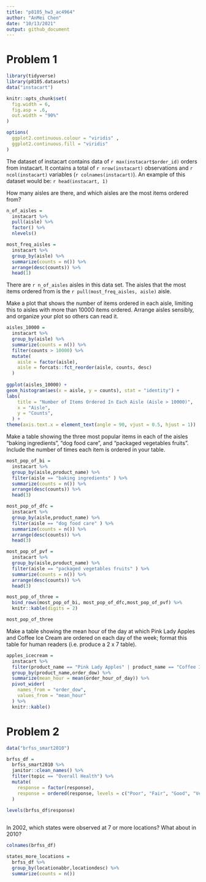 ```yaml
---
title: "p8105_hw3_ac4964"
author: "AnMei Chen"
date: "10/13/2021"
output: github_document
---
```


# Problem 1

```r
library(tidyverse)
library(p8105.datasets)
data("instacart")

knitr::opts_chunk$set(
  fig.width = 6,
  fig.asp = .6,
  out.width = "90%"
)

options(
  ggplot2.continuous.colour = "viridis" , 
  ggplot2.continuous.fill = "viridis"
)
```

The dataset of instacart contains data of `r max(instacart$order_id)` orders from instacart. It contains a total of `r nrow(instacart)` observations and `r ncol(instacart)` variables (`r colnames(instacart)`). An example of this dataset would be: `r head(instacart, 1)`


How many aisles are there, and which aisles are the most items ordered from?
```r
n_of_aisles = 
  instacart %>% 
  pull(aisle) %>% 
  factor() %>% 
  nlevels()

most_freq_aisles = 
  instacart %>% 
  group_by(aisle) %>%
  summarize(counts = n()) %>%
  arrange(desc(counts)) %>% 
  head(1)
```

There are `r n_of_aisles` aisles in this data set.
The aisles that the most items ordered from is the `r pull(most_freq_aisles, aisle)` aisle.


Make a plot that shows the number of items ordered in each aisle, limiting this to aisles with more than 10000 items ordered. Arrange aisles sensibly, and organize your plot so others can read it.

```r

aisles_10000 =
  instacart %>% 
  group_by(aisle) %>%
  summarize(counts = n()) %>% 
  filter(counts > 10000) %>% 
  mutate(
    aisle = factor(aisle),
    aisle = forcats::fct_reorder(aisle, counts, desc)
  )
 
ggplot(aisles_10000) + 
geom_histogram(aes(x = aisle, y = counts), stat = "identity") +
labs(
    title = "Number of Items Ordered In Each Aisle (Aisle > 10000)",
    x = "Aisle",
    y = "Counts",
  ) +
theme(axis.text.x = element_text(angle = 90, vjust = 0.5, hjust = 1))

```


Make a table showing the three most popular items in each of the aisles “baking ingredients”, “dog food care”, and “packaged vegetables fruits”. Include the number of times each item is ordered in your table.

```r
most_pop_of_bi =
  instacart %>%
  group_by(aisle,product_name) %>%
  filter(aisle == "baking ingredients" ) %>%
  summarize(counts = n()) %>% 
  arrange(desc(counts)) %>% 
  head(3)

most_pop_of_dfc =
  instacart %>% 
  group_by(aisle,product_name) %>%
  filter(aisle == "dog food care" ) %>%
  summarize(counts = n()) %>%
  arrange(desc(counts)) %>% 
  head(3)

most_pop_of_pvf =
  instacart %>% 
  group_by(aisle,product_name) %>%
  filter(aisle == "packaged vegetables fruits" ) %>%
  summarize(counts = n()) %>%
  arrange(desc(counts)) %>% 
  head(3)

most_pop_of_three = 
  bind_rows(most_pop_of_bi, most_pop_of_dfc,most_pop_of_pvf) %>%
  knitr::kable(digits = 2)

most_pop_of_three
```


Make a table showing the mean hour of the day at which Pink Lady Apples and Coffee Ice Cream are ordered on each day of the week; format this table for human readers (i.e. produce a 2 x 7 table).

```r

apples_icecream =
  instacart %>% 
  filter(product_name == "Pink Lady Apples" | product_name == "Coffee Ice Cream") %>%
  group_by(product_name,order_dow) %>% 
  summarize(mean_hour = mean(order_hour_of_day)) %>% 
  pivot_wider(
    names_from = "order_dow",
    values_from = "mean_hour"
  ) %>% 
  knitr::kable()
```


# Problem 2


```r
data("brfss_smart2010")

brfss_df = 
  brfss_smart2010 %>% 
  janitor::clean_names() %>% 
  filter(topic == "Overall Health") %>% 
  mutate(
    response = factor(response),
    response = ordered(response, levels = c("Poor", "Fair", "Good", "Very good", "Excellent"))
  ) 

levels(brfss_df$response)
  
```


In 2002, which states were observed at 7 or more locations? What about in 2010?

```r
colnames(brfss_df)

states_more_locations = 
  brfss_df %>% 
  group_by(locationabbr,locationdesc) %>% 
  summarize(counts = n())
  
```


